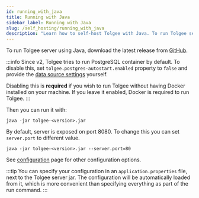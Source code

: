 ```yaml
---
id: running_with_java
title: Running with Java
sidebar_label: Running with Java
slug: /self_hosting/running_with_java
description: "Learn how to self-host Tolgee with Java. To run Tolgee server using Java download the latest release from github."
---
```


To run Tolgee server using Java, download the latest release from [GitHub](https://github.com/tolgee/tolgee-platform/releases).

:::info
Since v2, Tolgee tries to run PostgreSQL container by default.
To disable this, set `tolgee.postgres-autostart.enabled` property to `false` and provide
the [data source settings](configuration#data-source-settings) yourself.

Disabling this is **required** if you wish to run Tolgee without having Docker installed on your machine. If you leave
it enabled, Docker is required to run Tolgee.
:::

Then you can run it with:
```
java -jar tolgee-<version>.jar
```

By default, server is exposed on port 8080. To change this you can set `server.port` to different value.
```
java -jar tolgee-<version>.jar --server.port=80
```
See [configuration](configuration?config-format=properties) page for other configuration options.

:::tip
You can specify your configuration in an `application.properties` file, next to the Tolgee server jar. The configuration
will be automatically loaded from it, which is more convenient than specifying everything as part of the run command.
:::
